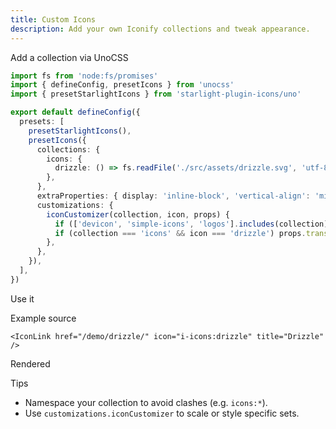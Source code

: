 ```yaml
---
title: Custom Icons
description: Add your own Iconify collections and tweak appearance.
---
```


Add a collection via UnoCSS

```ts title="uno.config.ts"
import fs from 'node:fs/promises'
import { defineConfig, presetIcons } from 'unocss'
import { presetStarlightIcons } from 'starlight-plugin-icons/uno'

export default defineConfig({
  presets: [
    presetStarlightIcons(),
    presetIcons({
      collections: {
        icons: {
          drizzle: () => fs.readFile('./src/assets/drizzle.svg', 'utf-8'),
        },
      },
      extraProperties: { display: 'inline-block', 'vertical-align': 'middle' },
      customizations: {
        iconCustomizer(collection, icon, props) {
          if (['devicon', 'simple-icons', 'logos'].includes(collection)) props.transform = 'scale(0.8)'
          if (collection === 'icons' && icon === 'drizzle') props.transform = 'scale(0.8)'
        },
      },
    }),
  ],
})
```

Use it

Example source

````mdx
<IconLink href="/demo/drizzle/" icon="i-icons:drizzle" title="Drizzle" />
````

Rendered


<div class="row">
  <IconLink href="#" icon="i-icons:drizzle" title="Drizzle" />
  <IconLink href="#" icon="i-ph:github-logo-duotone" title="GitHub (ph)" />
</div>

Tips

- Namespace your collection to avoid clashes (e.g. `icons:*`).
- Use `customizations.iconCustomizer` to scale or style specific sets.


